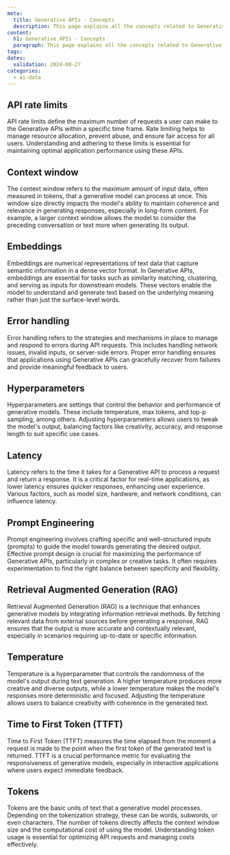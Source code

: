 ```yaml
---
meta:
  title: Generative APIs - Concepts
  description: This page explains all the concepts related to Generative APIs
content:
  h1: Generative APIs - Concepts
  paragraph: This page explains all the concepts related to Generative APIs
tags:
dates:
  validation: 2024-08-27
categories:
  - ai-data
---
```


## API rate limits

API rate limits define the maximum number of requests a user can make to the Generative APIs within a specific time frame. Rate limiting helps to manage resource allocation, prevent abuse, and ensure fair access for all users. Understanding and adhering to these limits is essential for maintaining optimal application performance using these APIs.

## Context window

The context window refers to the maximum amount of input data, often measured in tokens, that a generative model can process at once. This window size directly impacts the model's ability to maintain coherence and relevance in generating responses, especially in long-form content. For example, a larger context window allows the model to consider the preceding conversation or text more when generating its output.

## Embeddings

Embeddings are numerical representations of text data that capture semantic information in a dense vector format. In Generative APIs, embeddings are essential for tasks such as similarity matching, clustering, and serving as inputs for downstream models. These vectors enable the model to understand and generate text based on the underlying meaning rather than just the surface-level words.

## Error handling

Error handling refers to the strategies and mechanisms in place to manage and respond to errors during API requests. This includes handling network issues, invalid inputs, or server-side errors. Proper error handling ensures that applications using Generative APIs can gracefully recover from failures and provide meaningful feedback to users.

## Hyperparameters

Hyperparameters are settings that control the behavior and performance of generative models. These include temperature, max tokens, and top-p sampling, among others. Adjusting hyperparameters allows users to tweak the model's output, balancing factors like creativity, accuracy, and response length to suit specific use cases.

## Latency

Latency refers to the time it takes for a Generative API to process a request and return a response. It is a critical factor for real-time applications, as lower latency ensures quicker responses, enhancing user experience. Various factors, such as model size, hardware, and network conditions, can influence latency.

## Prompt Engineering

Prompt engineering involves crafting specific and well-structured inputs (prompts) to guide the model towards generating the desired output. Effective prompt design is crucial for maximizing the performance of Generative APIs, particularly in complex or creative tasks. It often requires experimentation to find the right balance between specificity and flexibility.

## Retrieval Augmented Generation (RAG)

Retrieval Augmented Generation (RAG) is a technique that enhances generative models by integrating information retrieval methods. By fetching relevant data from external sources before generating a response, RAG ensures that the output is more accurate and contextually relevant, especially in scenarios requiring up-to-date or specific information.

## Temperature

Temperature is a hyperparameter that controls the randomness of the model's output during text generation. A higher temperature produces more creative and diverse outputs, while a lower temperature makes the model's responses more deterministic and focused. Adjusting the temperature allows users to balance creativity with coherence in the generated text.

## Time to First Token (TTFT)

Time to First Token (TTFT) measures the time elapsed from the moment a request is made to the point when the first token of the generated text is returned. TTFT is a crucial performance metric for evaluating the responsiveness of generative models, especially in interactive applications where users expect immediate feedback.

## Tokens

Tokens are the basic units of text that a generative model processes. Depending on the tokenization strategy, these can be words, subwords, or even characters. The number of tokens directly affects the context window size and the computational cost of using the model. Understanding token usage is essential for optimizing API requests and managing costs effectively.
